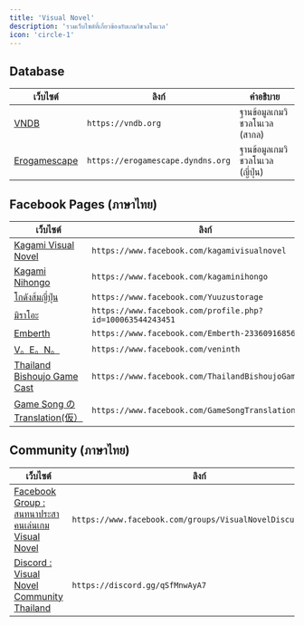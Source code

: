 ```yaml
---
title: 'Visual Novel'
description: 'รวมเว็บไซต์ที่เกี่ยวข้องกับเกมวิชวลโนเวล'
icon: 'circle-1'
---
```


## Database

| **เว็บไซต์** | **ลิงก์** | **คำอธิบาย** |
|-----------|---------|-------------|
| [VNDB](https://vndb.org) | `https://vndb.org` | ฐานข้อมูลเกมวิชวลโนเวล (สากล) |
| [Erogamescape](https://erogamescape.dyndns.org/~ap2/ero/toukei_kaiseki) | `https://erogamescape.dyndns.org` | ฐานข้อมูลเกมวิชวลโนเวล (ญี่ปุ่น) |

## Facebook Pages (ภาษาไทย)

| **เว็บไซต์** | **ลิงก์** |
|-----------|-------------|
| [Kagami Visual Novel](https://www.facebook.com/kagamivisualnovel) | `https://www.facebook.com/kagamivisualnovel` |
| [Kagami Nihongo](https://www.facebook.com/kagaminihongo) | `https://www.facebook.com/kagaminihongo` |
| [โกดังส้มญี่ปุ่น](https://www.facebook.com/Yuuzustorage) | `https://www.facebook.com/Yuuzustorage` |
| [มิราโอะ](https://www.facebook.com/profile.php?id=100063544243451) | `https://www.facebook.com/profile.php?id=100063544243451` |
| [Emberth](https://www.facebook.com/Emberth-233609168567096) | `https://www.facebook.com/Emberth-233609168567096` |
| [V。E。N。](https://www.facebook.com/veninth) | `https://www.facebook.com/veninth` |
| [Thailand Bishoujo Game Cast](https://www.facebook.com/ThailandBishoujoGameCast) | `https://www.facebook.com/ThailandBishoujoGameCast` |
| [Game Song の Translation(仮）](https://www.facebook.com/GameSongTranslation) | `https://www.facebook.com/GameSongTranslation` |

## Community (ภาษาไทย)

| **เว็บไซต์** | **ลิงก์** |
|-----------|-------------|
| [Facebook Group : สนทนาประสาคนเล่นเกม Visual Novel](https://www.facebook.com/groups/VisualNovelDiscussionTH) | `https://www.facebook.com/groups/VisualNovelDiscussionTH` |
| [Discord : Visual Novel Community Thailand](https://discord.gg/qSfMnwAyA7) | `https://discord.gg/qSfMnwAyA7` |
